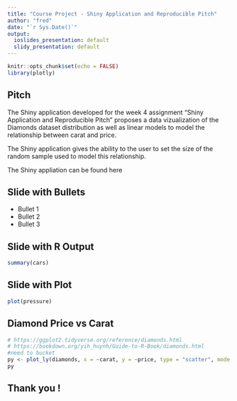 ```yaml
---
title: "Course Project - Shiny Application and Reproducible Pitch"
author: "fred"
date: "`r Sys.Date()`"
output:
  ioslides_presentation: default
  slidy_presentation: default
---
```


```r
knitr::opts_chunk$set(echo = FALSE)
library(plotly)
```

## Pitch

The Shiny application developed for the week 4 assignment "Shiny Application and Reproducible Pitch" proposes a data vizualization of the Diamonds dataset distribution as well as linear models to model the relationship between carat and price.

The Shiny application gives the ability to the user to set the size of the random sample used to model this relationship. 

The Shiny appliation can be found here

## Slide with Bullets

- Bullet 1
- Bullet 2
- Bullet 3

## Slide with R Output

```r
summary(cars)
```

## Slide with Plot

```r
plot(pressure)
```

## Diamond Price vs Carat
```r
# https://ggplot2.tidyverse.org/reference/diamonds.html
# https://bookdown.org/yih_huynh/Guide-to-R-Book/diamonds.html
#need to bucket
py <- plot_ly(diamonds, x = ~carat, y = ~price, type = "scatter", mode = 'markers', color = ~factor(cut))
py
```

## Thank you !
